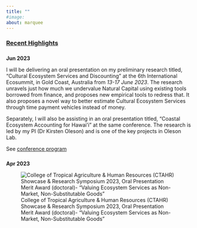 ```yaml
---
title: ""
#image: 
about: marquee
---
```


### [Recent Highlights]{.underline}

### 

### 

**Jun 2023**

I will be delivering an oral presentation on my preliminary research titled, "Cultural Ecosystem Services and Discounting" at the 6th International Ecosummit, in Gold Coast, Australia from *13-17 June 2023*. The research unravels just how much we undervalue Natural Capital using existing tools borrowed from finance, and proposes new empirical tools to redress that. It also proposes a novel way to better estimate Cultural Ecosystem Services through time payment vehicles instead of money.

Separately, I will also be assisting in an oral presentation titled, "Coastal Ecosystem Accounting for Hawai'i" at the same conference. The research is led by my PI (Dr Kirsten Oleson) and is one of the key projects in Oleson Lab.

See [conference program](https://www.ecosummitcongress.com/conference-programme.asp)

### 

### 

**Apr 2023**

![College of Tropical Agriculture & Human Resources (CTAHR) Showcase & Research Symposium 2023, Oral Presentation Merit Award (doctoral)- "Valuing Ecosystem Services as Non-Market, Non-Substitutable Goods"](docs/srs_award.jpg){fig-align="center"}
